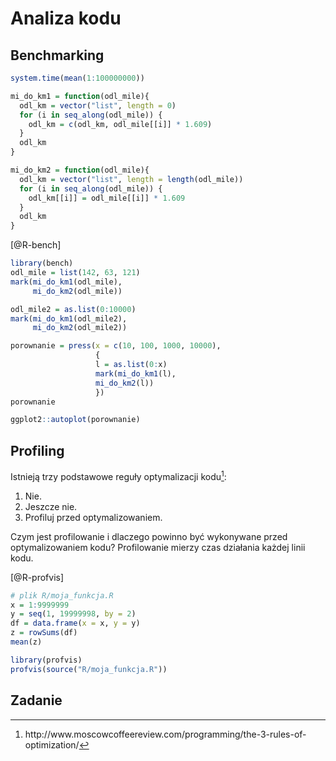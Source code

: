 # Analiza kodu {#analiza-kodu}

## Benchmarking

<!-- system.time -->

```r
system.time(mean(1:100000000))
```

```r
mi_do_km1 = function(odl_mile){
  odl_km = vector("list", length = 0)
  for (i in seq_along(odl_mile)) {
    odl_km = c(odl_km, odl_mile[[i]] * 1.609)
  }
  odl_km
}
```

```r
mi_do_km2 = function(odl_mile){
  odl_km = vector("list", length = length(odl_mile))
  for (i in seq_along(odl_mile)) {
    odl_km[[i]] = odl_mile[[i]] * 1.609
  }
  odl_km
}
```

[@R-bench]

```r
library(bench)
odl_mile = list(142, 63, 121)
mark(mi_do_km1(odl_mile),
     mi_do_km2(odl_mile))
```

```r
odl_mile2 = as.list(0:10000)
mark(mi_do_km1(odl_mile2),
     mi_do_km2(odl_mile2))
```

```r
porownanie = press(x = c(10, 100, 1000, 10000),
                   {
                   l = as.list(0:x)
                   mark(mi_do_km1(l),
                   mi_do_km2(l))
                   })
porownanie
```

```r
ggplot2::autoplot(porownanie)
```


## Profiling

Istnieją trzy podstawowe reguły optymalizacji kodu^[http://www.moscowcoffeereview.com/programming/the-3-rules-of-optimization/]:

1. Nie.
2. Jeszcze nie.
3. Profiluj przed optymalizowaniem.

Czym jest profilowanie i dlaczego powinno być wykonywane przed optymalizowaniem kodu?
Profilowanie mierzy czas działania każdej linii kodu.

[@R-profvis]

```r
# plik R/moja_funkcja.R
x = 1:9999999
y = seq(1, 19999998, by = 2)
df = data.frame(x = x, y = y)
z = rowSums(df)
mean(z)
```

```r
library(profvis)
profvis(source("R/moja_funkcja.R"))
```

<!-- profiling -->
<!-- https://r-prof.github.io/jointprof/articles/proposal.html -->

<!--  Wektoryzacja kodu -->
<!-- vectorized vs not-vectorized -->
<!-- https://rstudio-education.github.io/hopr/speed.html -->

## Zadanie

<!-- 1. benchmarking -->
<!-- porównaj rowsum vs colsum vs loops implementation -->
<!-- 2. profiling -->
<!-- ??? -->